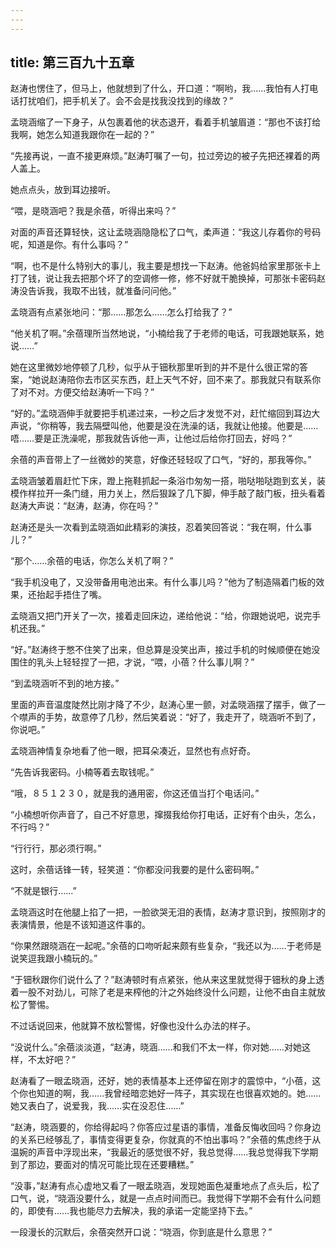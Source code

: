 ```yaml
---
---
---
```

title: 第三百九十五章
---




赵涛也愣住了，但马上，他就想到了什么，开口道：“啊哟，我……我怕有人打电话打扰咱们，把手机关了。会不会是找我没找到的缘故？”

孟晓涵缩了一下身子，从包裹着他的状态退开，看着手机皱眉道：“那也不该打给我啊，她怎么知道我跟你在一起的？”

“先接再说，一直不接更麻烦。”赵涛叮嘱了一句，拉过旁边的被子先把还裸着的两人盖上。

她点点头，放到耳边接听。

“喂，是晓涵吧？我是余蓓，听得出来吗？”

对面的声音还算轻快，这让孟晓涵隐隐松了口气，柔声道：“我这儿存着你的号码呢，知道是你。有什么事吗？”

“啊，也不是什么特别大的事儿，我主要是想找一下赵涛。他爸妈给家里那张卡上打了钱，说让我去把那个坏了的空调修一修，修不好就干脆换掉，可那张卡密码赵涛没告诉我，我取不出钱，就准备问问他。”

孟晓涵有点紧张地问：“那……那怎么……怎么打给我了？”

“他关机了啊。”余蓓理所当然地说，“小楠给我了于老师的电话，可我跟她联系，她说……”

她在这里微妙地停顿了几秒，似乎从于钿秋那里听到的并不是什么很正常的答案，“她说赵涛陪你去市区买东西，赶上天气不好，回不来了。那我就只有联系你了对不对。方便交给赵涛听一下吗？”

“好的。”孟晓涵伸手就要把手机递过来，一秒之后才发觉不对，赶忙缩回到耳边大声说，“你稍等，我去隔壁叫他，他要是没在洗澡的话，我就让他接。他要是……唔……要是正洗澡呢，那我就告诉他一声，让他过后给你打回去，好吗？”

余蓓的声音带上了一丝微妙的笑意，好像还轻轻叹了口气，“好的，那我等你。”

孟晓涵皱着眉赶忙下床，蹬上拖鞋抓起一条浴巾匆匆一搭，啪哒啪哒跑到玄关，装模作样拉开一条门缝，用力关上，然后狠跺了几下脚，伸手敲了敲门板，扭头看着赵涛大声说：“赵涛，赵涛，你在吗？”

赵涛还是头一次看到孟晓涵如此精彩的演技，忍着笑回答说：“我在啊，什么事儿？”

“那个……余蓓的电话，你怎么关机了啊？”

“我手机没电了，又没带备用电池出来。有什么事儿吗？”他为了制造隔着门板的效果，还抬起手捂住了嘴。

孟晓涵又把门开关了一次，接着走回床边，递给他说：“给，你跟她说吧，说完手机还我。”

“好。”赵涛终于憋不住笑了出来，但总算是没笑出声，接过手机的时候顺便在她没围住的乳头上轻轻捏了一把，才说，“喂，小蓓？什么事儿啊？”

“到孟晓涵听不到的地方接。”

里面的声音温度陡然比刚才降了不少，赵涛心里一颤，对孟晓涵摆了摆手，做了一个噤声的手势，故意停了几秒，然后笑着说：“好了，我走开了，晓涵听不到了，你说吧。”

孟晓涵神情复杂地看了他一眼，把耳朵凑近，显然也有点好奇。

“先告诉我密码。小楠等着去取钱呢。”

“哦，８５１２３０，就是我的通用密，你这还值当打个电话问。”

“小楠想听你声音了，自己不好意思，撺掇我给你打电话，正好有个由头，怎么，不行吗？”

“行行行，那必须行啊。”

这时，余蓓话锋一转，轻笑道：“你都没问我要的是什么密码啊。”

“不就是银行……”

孟晓涵这时在他腿上掐了一把，一脸欲哭无泪的表情，赵涛才意识到，按照刚才的表演情景，他是不该知道这件事的。

“你果然跟晓涵在一起呢。”余蓓的口吻听起来颇有些复杂，“我还以为……于老师是说笑逗我跟小楠玩的。”

“于钿秋跟你们说什么了？”赵涛顿时有点紧张，他从来这里就觉得于钿秋的身上透着一股不对劲儿，可除了老是来榨他的汁之外始终没什么问题，让他不由自主就放松了警惕。

不过话说回来，他就算不放松警惕，好像也没什么办法的样子。

“没说什么。”余蓓淡淡道，“赵涛，晓涵……和我们不太一样，你对她……对她这样，不太好吧？”

赵涛看了一眼孟晓涵，还好，她的表情基本上还停留在刚才的震惊中，“小蓓，这个你也知道的啊，我……我曾经暗恋她好一阵子，其实现在也很喜欢她的。她……她又表白了，说爱我，我……实在没忍住……”

“赵涛，晓涵要的，你给得起吗？你答应过星语的事情，准备反悔收回吗？你身边的关系已经够乱了，事情变得更复杂，你就真的不怕出事吗？”余蓓的焦虑终于从温婉的声音中浮现出来，“我最近的感觉很不好，我总觉得……我总觉得我下学期到了那边，要面对的情况可能比现在还要糟糕。”

“没事，”赵涛有点心虚地又看了一眼孟晓涵，发现她面色凝重地点了点头后，松了口气，说，“晓涵没要什么，就是一点点时间而已。我觉得下学期不会有什么问题的，即使有……我也能尽力去解决，我的承诺一定能坚持下去。”

一段漫长的沉默后，余蓓突然开口说：“晓涵，你到底是什么意思？”